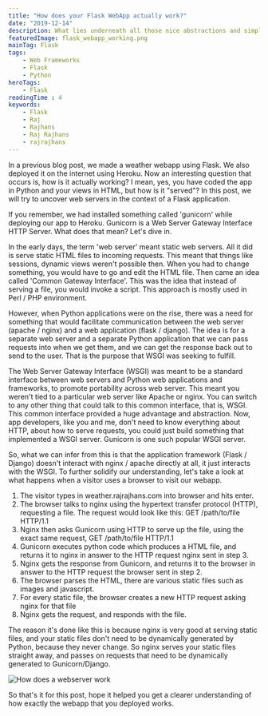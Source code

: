 ```yaml
---
title: "How does your Flask WebApp actually work?"
date: "2019-12-14"
description: What lies underneath all those nice abstractions and simplicities that a web framework like Flask provides? What actually happens under the hood? This post is an attempt to understand how a webserver works.
featuredImage: flask_webapp_working.png
mainTag: Flask
tags:
    - Web Frameworks
    - Flask
    - Python
heroTags:
    - Flask
readingTime : 4
keywords:
    - Flask
    - Raj
    - Rajhans
    - Raj Rajhans
    - rajrajhans
---
```

In a previous blog post, we made a weather webapp using Flask. We also deployed it on the internet using Heroku. Now an interesting question that occurs is, how is it actually working? I mean, yes, you have coded the app in Python and your views in HTML, but how is it "served"? In this post, we will try to uncover web servers in the context of a Flask application.

If you remember, we had installed something called 'gunicorn' while deploying our app to Heroku. Gunicorn is a Web Server Gateway Interface HTTP Server. What does that mean? Let's dive in.

In the early days, the term 'web server' meant static web servers. All it did is serve static HTML files to incoming requests. This meant that things like sessions, dynamic views weren't possible then. When you had to change something, you would have to go and edit the HTML file. Then came an idea called 'Common Gateway Interface'. This was the idea that instead of serving a file, you would invoke a script. This approach is mostly used in Perl / PHP environment.

However, when Python applications were on the rise, there was a need for something that would facilitate communication between the web server (apache / nginx) and a web application (flask / django). The idea is for a separate web server and a separate Python application that we can pass requests into when we get them, and we can get the response back out to send to the user. That is the purpose that WSGI was seeking to fulfill.

The Web Server Gateway Interface (WSGI) was meant to be a standard interface between web servers and Python web applications and frameworks, to promote portability across web server. This meant you weren't tied to a particular web server like Apache or nginx. You can switch to any other thing that could talk to this common interface, that is, WSGI. This common interface provided a huge advantage and abstraction. Now, app developers, like you and me, don't need to know everything about HTTP, about how to serve requests, you could just build something that implemented a WSGI server. Gunicorn is one such popular WSGI server.

So, what we can infer from this is that the application framework (Flask / Django) doesn't interact with nginx / apache directly at all, it just interacts with the WSGI. To further solidify our understanding, let's take a look at what happens when a visitor uses a browser to visit our webapp.

1. The visitor types in weather.rajrajhans.com into browser and hits enter.
2. The browser talks to nginx using the hypertext transfer protocol (HTTP), requesting a file. The request would look like this: GET /path/to/file HTTP/1.1
3. Nginx then asks Gunicorn using HTTP to serve up the file, using the exact same request, GET /path/to/file HTTP/1.1
4. Gunicorn executes python code which produces a HTML file, and returns it to nginx in answer to the HTTP request nginx sent in step 3.
5. Nginx gets the response from Gunicorn, and returns it to the browser in answer to the HTTP request the browser sent in step 2.
6. The browser parses the HTML, there are various static files such as images and javascript.
7. For every static file, the browser creates a new HTTP request asking nginx for that file
8. Nginx gets the request, and responds with the file.

The reason it's done like this is because nginx is very good at serving static files, and your static files don't need to be dynamically generated by Python, because they never change. So nginx serves your static files straight away, and passes on requests that need to be dynamically generated to Gunicorn/Django.

![How does a webserver work](flask_working_flow.png)

So that's it for this post, hope it helped you get a clearer understanding of how exactly the webapp that you deployed works.